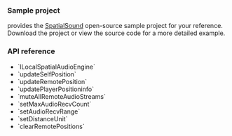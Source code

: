 <PlatformWrapper platform="android">

### Sample project

<Vg k="COMPANY" /> provides the [SpatialSound](https://github.com/AgoraIO/API-Examples/blob/main/Android/APIExample-Audio/app/src/main/java/io/agora/api/example/examples/advanced/SpatialSound.java) open-source sample project for your reference. Download the project or view the source code for a more detailed example.

### API reference

- <Link to="{{global.API_REF_ANDROID_ROOT}}/class_ilocalspatialaudioengine.html#class_ilocalspatialaudioengine">`ILocalSpatialAudioEngine`</Link>
- <Link to="{{global.API_REF_ANDROID_ROOT}}/class_ibasespatialaudioengine.html#api_ibasespatialaudioengine_updateselfposition">`updateSelfPosition`</Link>
- <Link to="{{global.API_REF_ANDROID_ROOT}}/class_ilocalspatialaudioengine.html#api_ilocalspatialaudioengine_updateremoteposition">`updateRemotePosition`</Link>
- <Link to="{{global.API_REF_ANDROID_ROOT}}/class_ibasespatialaudioengine.html#api_ibasespatialaudioengine_updateplayerpositioninfo">`updatePlayerPositioninfo`</Link>
- <Link to="{{global.API_REF_ANDROID_ROOT}}/class_ibasespatialaudioengine.html#api_ibasespatialaudioengine_muteallremoteaudiostreams">`muteAllRemoteAudioStreams`</Link>
- <Link to="{{global.API_REF_ANDROID_ROOT}}/class_ibasespatialaudioengine.html#api_ibasespatialaudioengine_setmaxaudiorecvcount">`setMaxAudioRecvCount`</Link>
- <Link to="{{global.API_REF_ANDROID_ROOT}}/class_ibasespatialaudioengine.html#api_ibasespatialaudioengine_setaudiorecvrange">`setAudioRecvRange`</Link>
- <Link to="{{global.API_REF_ANDROID_ROOT}}/class_ibasespatialaudioengine.html#api_ibasespatialaudioengine_setdistanceunit">`setDistanceUnit`</Link>
- <Link to="{{global.API_REF_ANDROID_ROOT}}/class_ilocalspatialaudioengine.html#api_ilocalspatialaudioengine_clearremotepositions">`clearRemotePositions`</Link>

</PlatformWrapper>

